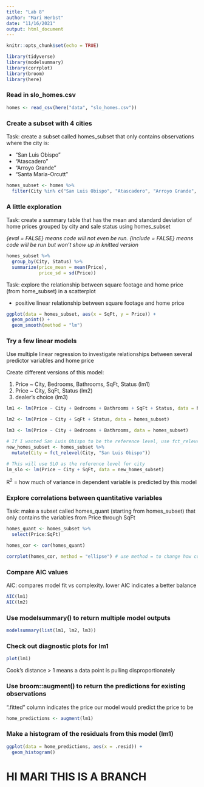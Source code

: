 ```yaml
---
title: "Lab 8"
author: "Mari Herbst"
date: "11/16/2021"
output: html_document
---
```


```r
knitr::opts_chunk$set(echo = TRUE)

library(tidyverse)
library(modelsummary)
library(corrplot)
library(broom)
library(here)
```

### Read in slo_homes.csv

```r
homes <- read_csv(here("data", "slo_homes.csv"))
```

### Create a subset with 4 cities

Task: create a subset called homes_subset that only contains observations where the city is:

- "San Luis Obispo"
- "Atascadero"
- "Arroyo Grande"
- "Santa Maria-Orcutt"

```r
homes_subset <- homes %>%
  filter(City %in% c("San Luis Obispo", "Atascadero", "Arroyo Grande", "Santa Maria-Orcutt"))
```

### A little exploration

Task: create a summary table that has the mean and standard deviation of home prices grouped by city and sale status using homes_subset

*{eval = FALSE} means code will not even be run. {include = FALSE} means code will be run but won't show up in knitted version*

```r
homes_subset %>%
  group_by(City, Status) %>%
  summarize(price_mean = mean(Price),
            price_sd = sd(Price))
```

Task: explore the relationship between square footage and home price (from home_subset) in a scatterplot

- positive linear relationship between square footage and home price

```r
ggplot(data = homes_subset, aes(x = SqFt, y = Price)) +
  geom_point() +
  geom_smooth(method = "lm")
```

### Try a few linear models

Use multiple linear regression to investigate relationships between several predictor variables and home price

Create different versions of this model:

1. Price ~ City, Bedrooms, Bathrooms, SqFt, Status (lm1)
2. Price ~ City, SqFt, Status (lm2)
3. dealer's choice (lm3)

```r
lm1 <- lm(Price ~ City + Bedrooms + Bathrooms + SqFt + Status, data = homes_subset)

lm2 <- lm(Price ~ City + SqFt + Status, data = homes_subset)

lm3 <- lm(Price ~ City + Bedrooms + Bathrooms, data = homes_subset)

# If I wanted San Luis Obispo to be the reference level, use fct_relevel to specify a new reference level
new_homes_subset <- homes_subset %>%
  mutate(City = fct_relevel(City, "San Luis Obispo"))

# This will use SLO as the reference level for city
lm_slo <- lm(Price ~ City + SqFt, data = new_homes_subset)
```

R$^2$ = how much of variance in dependent variable is predicted by this model

### Explore correlations between quantitative variables

Task: make a subset called homes_quant (starting from homes_subset) that only contains the variables from Price through SqFt

```r
homes_quant <- homes_subset %>%
  select(Price:SqFt)

homes_cor <- cor(homes_quant)

corrplot(homes_cor, method = "ellipse") # use method = to change how correlation is visualized
```

### Compare AIC values

AIC: compares model fit vs complexity. lower AIC indicates a better balance

```r
AIC(lm1)
AIC(lm2)
```

### Use modelsummary() to return multiple model outputs

```r
modelsummary(list(lm1, lm2, lm3))
```

### Check out diagnostic plots for lm1

```r
plot(lm1)
```

Cook's distance > 1 means a data point is pulling disproportionately

### Use broom::augment() to return the predictions for existing observations

".fitted" column indicates the price our model would predict the price to be

```r
home_predictions <- augment(lm1)
```

### Make a histogram of the residuals from this model (lm1)

```r
ggplot(data = home_predictions, aes(x = .resid)) +
  geom_histogram()
```

# HI MARI THIS IS A BRANCH